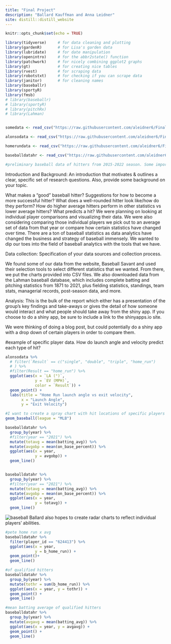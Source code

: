 ```yaml
---
title: "Final Project"
description: "Ballard Kauffman and Anna Leidner"
site: distill::distill_website
---
```


```r
knitr::opts_chunk$set(echo = TRUE) 
```

```r
library(tidyverse)     # for data cleaning and plotting
library(gardenR)       # for Lisa's garden data
library(lubridate)     # for date manipulation
library(openintro)     # for the abbr2state() function
library(patchwork)     # for nicely combining ggplot2 graphs  
library(gt)            # for creating nice tables
library(rvest)         # for scraping data
library(robotstxt)     # for checking if you can scrape data
library(janitor)       # for cleaning names
library(baseballr)
library(sportyR) 
library(fmsb)
# library(baseballr)
# library(sportyR)
# library(pitchRx)
# library(Lahman)


somedata <- read_csv("https://raw.githubusercontent.com/aleidner6/FinalProject/main/baseballfinalproject.csv")

alonsodata <- read_csv("https://raw.githubusercontent.com/aleidner6/FinalProject/main/alonsodata1.csv") 

homerundata <- read_csv("https://raw.githubusercontent.com/aleidner6/FinalProject/main/stats%20(3).csv")

baseballdatahr <- read_csv("https://raw.githubusercontent.com/aleidner6/FinalProject/main/stats%20(4).csv")

#preliminary baseball data of hitters from 2015-2022 season. Some important stats to note are woba, xwoba, EV, and LA. If you want to look at other/more stats or for specific players go for it!
```

Introduction and Background: An introduction that motivates & outlines a clear, specific set of research questions. Also, provide some background on your topic.

What makes a "good" baseball hitter? Suggestions for how to become a more successful hitter? What does a well-rounded hitter look like/how do they perform? How do higher average hitters perform in other statistics vs lower average hitters? What predicts a hit? We were planning on looking at individual player comparisons and visualizing their data. We were also considering comparing those individual players we pick out to an average set of data from that year or compare how certain statistics have changed over time. There are a ton of baseball statistics as data analytics have changed the business and strategy of baseball immensely. We wanted to dip our toes into the field of baseball analytics with the tools that we have.

Data collection: Specification of your data sources and collection process.

We found some of our data from the website, Baseball Savant and used their selection tools to select different statistics that we wanted. From there, we put the charts provided into CSV files. We also downloaded data from the Lahman baseball database, which includes complete batting and pitching statistics from 1871 to 2021, plus fielding statistics, standings, team stats, managerial records, post-season data, and more.

Analysis: This is the bulk of the report which either has a presentation of the group’s key findings and take-aways or gives the detail of how someone would interact and what people should take away from the shiny app. If you choose to do a shiny app, be sure to include a link to the shinyapps.io site.

We were thinking of doing a blog post, but could potentially do a shiny app with a drop down of certain players in order to compare them. 

#example of specific player data. How do launch angle and velocity predict each type of hit?
```r
alonsodata %>%
  # filter(`Result` == c("single", "double", "triple", "home_run")
  # ) %>%
  #filter(Result == "home_run") %>%
  ggplot(aes(x = `LA (°)`, 
             y = `EV (MPH)`, 
             color = `Result`)) +
  geom_point() +
  labs(title = "Home Run launch angle vs exit velocity", 
       x = "Launch Angle", 
       y = "Exit Velocity")
```

```r
#I want to create a spray chart with hit locations of specific players' hits. Despite everyone on the internet talking about x and y locations, I have not had any 
geom_baseball(league = "MLB")
```

```r
baseballdatahr %>%
  group_by(year) %>%
  #filter(year == "2021") %>%
  mutate(totavg = mean(batting_avg)) %>%
  mutate(avgobp = mean(on_base_percent)) %>%
  ggplot(aes(x = year, 
             y = avgobp)) +
  geom_line()


baseballdatahr %>%
  group_by(year) %>%
  #filter(year == "2021") %>%
  mutate(totavg = mean(batting_avg)) %>%
  mutate(avgobp = mean(on_base_percent)) %>%
  ggplot(aes(x = year, 
             y = totavg)) +
  geom_line()
```

![baseball](/Users/annaleidner/Desktop/Data Science/FinalProject/baseball.png)
Ballard also hopes to create radar charts to reflect individual players' abilities.



```r
#pete home run x avg
baseballdatahr %>%
  filter(player_id == "624413") %>%
  ggplot(aes(x = year, 
             y = b_home_run)) +
  geom_point()+
  geom_line()
```

```r
#of qualified hitters
baseballdatahr %>%
  group_by(year) %>%
  mutate(tothr = sum(b_home_run)) %>%
  ggplot(aes(x = year, y = tothr)) +
  geom_point() +
  geom_line()

#mean batting average of qualified hitters
baseballdatahr %>%
  group_by(year) %>%
  mutate(avgavg = mean(batting_avg)) %>%
  ggplot(aes(x = year, y = avgavg)) +
  geom_point() +
  geom_line()
```

